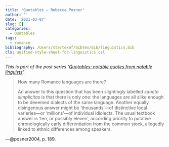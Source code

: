 ```yaml
---
title: 'Quotables — Rebecca Posner'
author: ''
date: '2021-03-07'
slug: []
categories:
  - Quotables
tags:
  - romance
bibliography: /Users/ste/texmf/bibtex/bib/linguistics.bib
cls: unified-style-sheet-for-linguistics.csl
---
```


*This is part of the post series '[Quotables: notable quotes from notable linguists](../../categories/quotables)'.*

> How many Romance languages are there?
>
> An answer to this question that has been slightingly labelled *sancta simplicitas* is that there is only one: the languages are all alike enough to be deeemed dialects of the same language. Another equally disingenous answer might be 'thousands'---of distinctive local varieries---or 'millions'---of individual idiolects. The usual textbook answer is 'ten, or possibly eleven', according priority to putative chronologically early differentiation from the common stock, allegedly linked to ethnic differences among speakers.

---@posner2004, p. 189.


